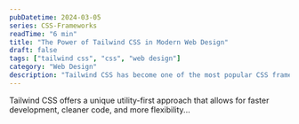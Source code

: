 ```yaml
---
pubDatetime: 2024-03-05
series: CSS-Frameworks
readTime: "6 min"
title: "The Power of Tailwind CSS in Modern Web Design"
draft: false
tags: ["tailwind css", "css", "web design"]
category: "Web Design"
description: "Tailwind CSS has become one of the most popular CSS frameworks. Here's why it's changing the way we build websites."
---
```


Tailwind CSS offers a unique utility-first approach that allows for faster development, cleaner code, and more flexibility...
